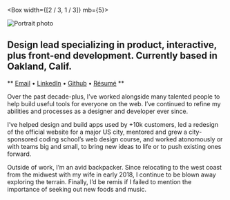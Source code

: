 
<Container>

<Box width={[2 / 3, 1 / 3]} mb={5}>

![Portrait photo](../images/portrait.jpg)

</Box>

## Design lead specializing in product, interactive, plus front-end development. Currently based in Oakland, Calif.

** [Email](mailto:eric@ericrowan.com) • [LinkedIn](https://www.linkedin.com/in/erow/) • [Github](https://github.com/ericrowan) • [Résumé](https://www.dropbox.com/s/e7fvnirz3d9u7lk/resume-2019.pdf?dl=0) **

Over the past decade-plus, I&rsquo;ve worked alongside many talented people to help build useful tools for everyone on the web. I&rsquo;ve continued to refine my abilities and processes as a designer and developer ever since.

I&rsquo;ve helped design and build apps used by +10k customers, led a redesign of the official website for a major US city, mentored and grew a city-sponsored coding school&rsquo;s web design course, and worked atonomously or with teams big and small, to bring new ideas to life or to push existing ones forward.

Outside of work, I&rsquo;m an avid backpacker. Since relocating to the west coast from the midwest with my wife in early 2018, I continue to be blown away exploring the terrain. Finally, I&rsquo;d be remis if I failed to mention the importance of seeking out new foods and music.

</Container>
